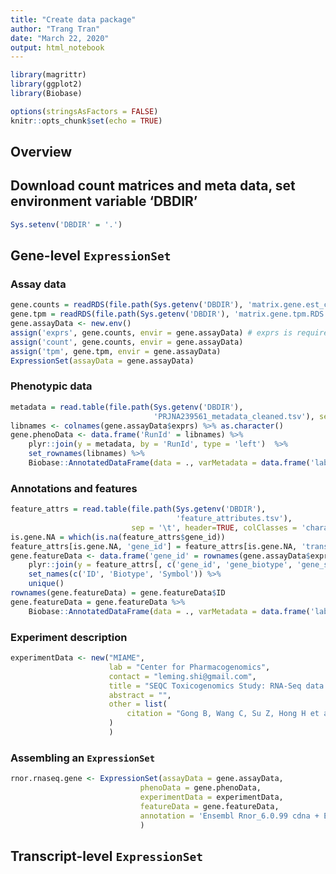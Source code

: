 ```yaml
---
title: "Create data package"
author: "Trang Tran"
date: "March 22, 2020"
output: html_notebook
---
```


```r
library(magrittr)
library(ggplot2)
library(Biobase)

options(stringsAsFactors = FALSE)
knitr::opts_chunk$set(echo = TRUE)
```

## Overview

## Download count matrices and meta data, set environment variable 'DBDIR'

```r
Sys.setenv('DBDIR' = '.')
```


## Gene-level `ExpressionSet`

### Assay data

```r
gene.counts = readRDS(file.path(Sys.getenv('DBDIR'), 'matrix.gene.est_counts.RDS'))
gene.tpm = readRDS(file.path(Sys.getenv('DBDIR'), 'matrix.gene.tpm.RDS'))
gene.assayData <- new.env()
assign('exprs', gene.counts, envir = gene.assayData) # exprs is required
assign('count', gene.counts, envir = gene.assayData)
assign('tpm', gene.tpm, envir = gene.assayData)
ExpressionSet(assayData = gene.assayData)
```

### Phenotypic data

```r
metadata = read.table(file.path(Sys.getenv('DBDIR'),
                                'PRJNA239561_metadata_cleaned.tsv'), sep = '\t', header = TRUE)
libnames <- colnames(gene.assayData$exprs) %>% as.character()
gene.phenoData <- data.frame('RunId' = libnames) %>%
    plyr::join(y = metadata, by = 'RunId', type = 'left')  %>%
    set_rownames(libnames) %>%
    Biobase::AnnotatedDataFrame(data = ., varMetadata = data.frame('labelDescription' = colnames(.), row.names = colnames(.)))   
```

### Annotations and features

```r
feature_attrs = read.table(file.path(Sys.getenv('DBDIR'),
                                     'feature_attributes.tsv'),
                           sep = '\t', header=TRUE, colClasses = 'character')
is.gene.NA = which(is.na(feature_attrs$gene_id))
feature_attrs[is.gene.NA, 'gene_id'] = feature_attrs[is.gene.NA, 'transcript_id']
gene.featureData <- data.frame('gene_id' = rownames(gene.assayData$exprs)) %>%
    plyr::join(y = feature_attrs[, c('gene_id', 'gene_biotype', 'gene_symbol')], by = 'gene_id', type = 'left') %>%
    set_names(c('ID', 'Biotype', 'Symbol')) %>%
    unique() 
rownames(gene.featureData) = gene.featureData$ID
gene.featureData = gene.featureData %>%
    Biobase::AnnotatedDataFrame(data = ., varMetadata = data.frame('labelDescription' = colnames(.), row.names = colnames(.)))
```

### Experiment description

```r
experimentData <- new("MIAME",
                      lab = "Center for Pharmacogenomics",
                      contact = "leming.shi@gmail.com",
                      title = "SEQC Toxicogenomics Study: RNA-Seq data set",
                      abstract = "",
                      other = list(
                          citation = "Gong B, Wang C, Su Z, Hong H et al. Transcriptomic profiling of rat liver samples in a comprehensive study design by RNA-Seq. Sci Data 2014;1:140021. PMID: 25977778"
                      )
                      )
```

### Assembling an `ExpressionSet`

```r
rnor.rnaseq.gene <- ExpressionSet(assayData = gene.assayData,
                             phenoData = gene.phenoData,
                             experimentData = experimentData,
                             featureData = gene.featureData,
                             annotation = 'Ensembl Rnor_6.0.99 cdna + ERCC-92'
                             )
```

## Transcript-level `ExpressionSet`




